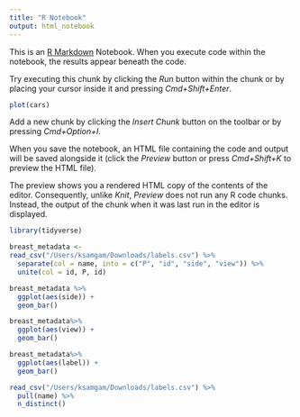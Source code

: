 ```yaml
---
title: "R Notebook"
output: html_notebook
---
```


This is an [R Markdown](http://rmarkdown.rstudio.com) Notebook. When you execute code within the notebook, the results appear beneath the code. 

Try executing this chunk by clicking the *Run* button within the chunk or by placing your cursor inside it and pressing *Cmd+Shift+Enter*. 

```r
plot(cars)
```

Add a new chunk by clicking the *Insert Chunk* button on the toolbar or by pressing *Cmd+Option+I*.

When you save the notebook, an HTML file containing the code and output will be saved alongside it (click the *Preview* button or press *Cmd+Shift+K* to preview the HTML file). 

The preview shows you a rendered HTML copy of the contents of the editor. Consequently, unlike *Knit*, *Preview* does not run any R code chunks. Instead, the output of the chunk when it was last run in the editor is displayed.
```r
library(tidyverse)
```

```r
breast_metadata <- 
read_csv("/Users/ksamgam/Downloads/labels.csv") %>% 
  separate(col = name, into = c("P", "id", "side", "view")) %>% 
  unite(col = id, P, id) 
```

```r
breast_metadata %>% 
  ggplot(aes(side)) +
  geom_bar()

breast_metadata%>% 
  ggplot(aes(view)) +
  geom_bar()

breast_metadata%>% 
  ggplot(aes(label)) +
  geom_bar()
```

```r
read_csv("/Users/ksamgam/Downloads/labels.csv") %>% 
  pull(name) %>% 
  n_distinct()
```

